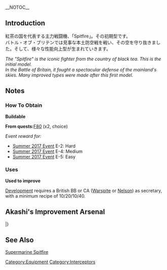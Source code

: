 __NOTOC__
{{EquipmentInfo|250}}

==Introduction==
紅茶の国を代表する主力戦闘機、「Spitfire」。その初期型です。<br>
バトル・オブ・ブリテンでは見事な本土防空戦を戦い、その空を守り抜きました。そして、様々な性能向上型が生まれていきます。

''The "Spitfire" is the iconic fighter from the country of black tea.  This is the initial model.''<br>
''In the Battle of Britain, it fought a spectacular defense of the mainland's skies.  Many improved types were made after this first model.''

==Notes==
<div class="mw-collapsible"><h3>How To Obtain</h3>
<div class="mw-collapsible-content">
'''Buildable'''

'''From quests: '''[[Quests#F80|F80]] (x2, choice)

''Event reward for:''
* [[Summer 2017 Event]] E-2: Hard
* [[Summer 2017 Event]] E-4: Medium
* [[Summer 2017 Event]] E-5: Easy

</div></div>

<div class="mw-collapsible"><h3>Uses</h3>
<div class="mw-collapsible-content">
'''Used to improve''' {{Equipment/Link|Spitfire Mk.V}}

</div></div>


[[Development]] requires a British BB or CA ([[Warspite]] or [[Nelson]]) as secretary, with a minimum recipe of 10/20/10/40.

==Akashi's Improvement Arsenal==
{{AkashiWorkshop}}
{{AkashiWorkshopLine
|Name=Spitfire Mk.I
|ItemType=Interceptor Fighter2
|Fuel=90
|Ammo=130
|Steel=0
|Baux=360
|Mats0-5=5/6
|Mats6-9=6/8
|Mats10=9/16
|Screws0-5=2/3
|Screws6-9=2/4
|Screws10=5/7
|EquipConsume0-5=1x{{GreenPlane|Type 96 Fighter}}
|EquipConsume6-9=2x{{GreenPlane|Zero Fighter Type 21}}
|EquipConsume10=2x{{GreenPlane|Zero Fighter Type 32}}<br>1x{{AvMat}}
|Sun=W<br/>AR<br/>&nbsp;
|Mon=W<br/>AR<br/>&nbsp;
|Tue=&nbsp;<br/>AR<br/>J
|Wed=&nbsp;<br>&nbsp;<br>J
|Thu=&nbsp;<br>&nbsp;<br>J
|Sat=W<br/>AR<br/>&nbsp;
|2ndShip=[[Warspite]]<br/>[[Ark Royal]]<br/>[[Jervis]]
|Notes = Uses [[Type 96 Fighter]] for improvement up to ★+6 <br> Uses 2x [[Zero Fighter Type 21|Type 0 Fighter Model 21]] for improvement past ★+6 <br> Uses 2x [[Zero Fighter Type 32|Type 0 Fighter Model 32]] for upgrade to [[Spitfire Mk.V]].
}}
|}

==See Also==
[[wikipedia:Supermarine Spitfire|Supermarine Spitfire]]
{{Equipmentlist}}
[[Category:Equipment]]
[[Category:Interceptors]]